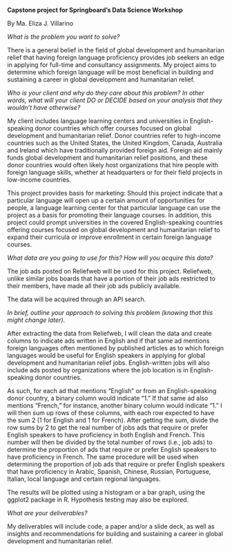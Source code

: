 **Capstone project for Springboard’s Data Science Workshop**

By Ma. Eliza J. Villarino

_What is the problem you want to solve?_

There is a general belief in the field of global development and humanitarian relief that having foreign language proficiency provides job seekers an edge in applying for full-time and consultancy assignments. My project aims to determine which foreign language will be most beneficial in building and sustaining a career in global development and humanitarian relief. 

_Who is your client and why do they care about this problem? In other words, what will your client DO or DECIDE based on your analysis that they wouldn’t have otherwise?_

My client includes language learning centers and universities in English-speaking donor countries which offer courses focused on global development and humanitarian relief.  Donor countries refer to high-income countries such as the United States, the United Kingdom, Canada, Australia and Ireland which have traditionally provided foreign aid. Foreign aid mainly funds global development and humanitarian relief positions, and these donor countries would often likely host organizations that hire people with foreign language skills, whether at headquarters or for their field projects in low-income countries.

This project provides basis for marketing: Should this project indicate that a particular language will open up a certain amount of opportunities for people, a language learning center for that particular language can use the project as a basis for promoting their language courses. In addition, this project could prompt universities in the covered English-speaking countries offering courses focused on global development and humanitarian relief to expand their curricula or improve enrollment in certain foreign language courses.

_What data are you going to use for this? How will you acquire this data?_

The job ads posted on Reliefweb will be used for this project. Reliefweb, unlike similar jobs boards that have a portion of their job ads restricted to their members, have made all their job ads publicly available. 

The data will be acquired through an API search.

_In brief, outline your approach to solving this problem (knowing that this might change later)._

After extracting the data from Reliefweb, I will clean the data and create columns to indicate ads written in English and if that same ad mentions foreign languages often mentioned by published articles as to which foreign languages would be useful for English speakers in applying for global development and humanitarian relief jobs. English-written jobs will also include ads posted by organizations where the job location is in English-speaking donor countries.

As such, for each ad that mentions “English” or from an English-speaking donor country, a binary column would indicate “1.” If that same ad also mentions “French,” for instance, another binary column would indicate “1.” I will then sum up rows of these columns, with each row expected to have the sum 2 (1 for English and 1 for French). After getting the sum, divide the row sums by 2 to get the real number of jobs ads that require or prefer English speakers to have proficiency in both English and French. This number will then be divided by the total number of rows (i.e., job ads) to determine the proportion of ads that require or prefer English speakers to have proficiency in French. The same procedure will be used when determining the proportion of job ads that require or prefer English speakers that have proficiency in Arabic, Spanish, Chinese, Russian, Portuguese, Italian, local language and certain regional languages.

The results will be plotted using a histogram or a bar graph, using the ggplot2 package in R. Hypothesis testing may also be explored.

_What are your deliverables?_ 

My deliverables will include code, a paper and/or a slide deck, as well as insights and recommendations for building and sustaining a career in global development and humanitarian relief.

